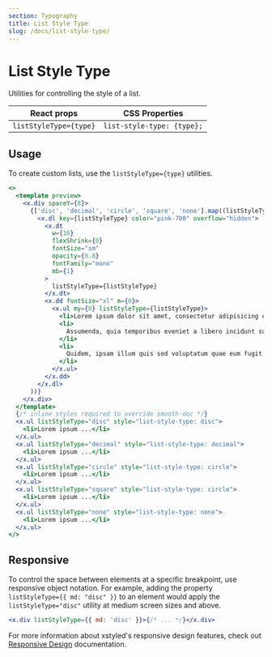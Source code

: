 ```yaml
---
section: Typography
title: List Style Type
slug: /docs/list-style-type/
---
```


# List Style Type

Utilities for controlling the style of a list.

<carbon-ad />

| React props            | CSS Properties             |
| ---------------------- | -------------------------- |
| `listStyleType={type}` | `list-style-type: {type};` |

## Usage

To create custom lists, use the `listStyleType={type}` utilities.

```jsx preview color=pink
<>
  <template preview>
    <x.div spaceY={8}>
      {['disc', 'decimal', 'circle', 'square', 'none'].map((listStyleType) => (
        <x.dl key={listStyleType} color="pink-700" overflow="hidden">
          <x.dt
            w={16}
            flexShrink={0}
            fontSize="sm"
            opacity={0.8}
            fontFamily="mono"
            mb={1}
          >
            listStyleType={listStyleType}
          </x.dt>
          <x.dd fontSize="xl" m={0}>
            <x.ul my={0} listStyleType={listStyleType}>
              <li>Lorem ipsum dolor sit amet, consectetur adipisicing elit</li>
              <li>
                Assumenda, quia temporibus eveniet a libero incidunt suscipit
              </li>
              <li>
                Quidem, ipsam illum quis sed voluptatum quae eum fugit earum
              </li>
            </x.ul>
          </x.dd>
        </x.dl>
      ))}
    </x.div>
  </template>
  {/* inline styles required to override smooth-doc */}
  <x.ul listStyleType="disc" style="list-style-type: disc">
    <li>Lorem ipsum ...</li>
  </x.ul>
  <x.ul listStyleType="decimal" style="list-style-type: decimal">
    <li>Lorem ipsum ...</li>
  </x.ul>
  <x.ul listStyleType="circle" style="list-style-type: circle">
    <li>Lorem ipsum ...</li>
  </x.ul>
  <x.ul listStyleType="square" style="list-style-type: circle">
    <li>Lorem ipsum ...</li>
  </x.ul>
  <x.ul listStyleType="none" style="list-style-type: none">
    <li>Lorem ipsum ...</li>
  </x.ul>
</>
```

## Responsive

To control the space between elements at a specific breakpoint, use responsive object notation. For example, adding the property `listStyleType={{ md: "disc" }}` to an element would apply the `listStyleType="disc"` utility at medium screen sizes and above.

```jsx
<x.div listStyleType={{ md: 'disc' }}>{/* ... */}</x.div>
```

For more information about xstyled's responsive design features, check out [Responsive Design](/docs/responsive-design/) documentation.
